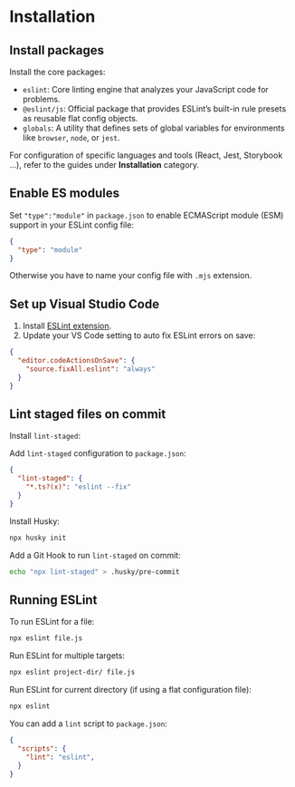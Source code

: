 
# Installation

## Install packages

Install the core packages:

<PackageManagerTabs command="install --save-dev eslint @eslint/js globals" />

- `eslint`: Core linting engine that analyzes your JavaScript code for problems.
- `@eslint/js`: Official package that provides ESLint’s built-in rule presets as reusable flat config objects.
- `globals`: A utility that defines sets of global variables for environments like `browser`, `node`, or `jest`.

For configuration of specific languages and tools (React, Jest, Storybook ...), refer to the guides under **Installation** category.


## Enable ES modules

Set `"type":"module"` in `package.json` to enable ECMAScript module (ESM) support in your ESLint config file:

```json title="package.json"
{
  "type": "module"
}
```

Otherwise you have to name your config file with `.mjs` extension.


## Set up Visual Studio Code

1. Install [ESLint extension](https://marketplace.visualstudio.com/items?itemName=dbaeumer.vscode-eslint).
2. Update your VS Code setting to auto fix ESLint errors on save:

```json title=".vscode/settings.json"
{
  "editor.codeActionsOnSave": {
    "source.fixAll.eslint": "always"
  }
}
```


## Lint staged files on commit

Install `lint-staged`:

<PackageManagerTabs command="install --save-dev lint-staged" />

Add `lint-staged` configuration to `package.json`:

```json
{
  "lint-staged": {
    "*.ts?(x)": "eslint --fix"
  }
}
```

Install Husky:
```sh
npx husky init
```

Add a Git Hook to run `lint-staged` on commit:

```sh
echo "npx lint-staged" > .husky/pre-commit
```


## Running ESLint

To run ESLint for a file:

```sh
npx eslint file.js 
```

Run ESLint for multiple targets:

```sh
npx eslint project-dir/ file.js 
```

Run ESLint for current directory (if using a flat configuration file):

```sh
npx eslint 
```

You can add a `lint` script to `package.json`:
```json title="package.json"
{
  "scripts": {
    "lint": "eslint",
  }
}
```
